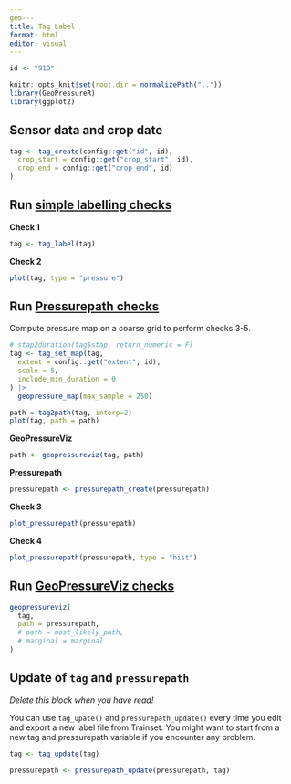 ```yaml
---
geo---
title: Tag Label
format: html
editor: visual
---
```


```r

id <- "91D"

knitr::opts_knit$set(root.dir = normalizePath(".."))
library(GeoPressureR)
library(ggplot2)
```

## Sensor data and crop date

```r
tag <- tag_create(config::get("id", id),
  crop_start = config::get("crop_start", id),
  crop_end = config::get("crop_end", id)
)
```

## Run [simple labelling checks](https://raphaelnussbaumer.com/GeoPressureManual/labelling-tracks.html#simple-checks)

**Check 1**

```r
tag <- tag_label(tag)
```

**Check 2**

```r
plot(tag, type = "pressure")
```

## Run [Pressurepath checks](https://raphaelnussbaumer.com/GeoPressureManual/labelling-tracks.html#pressurepath-checks)

Compute pressure map on a coarse grid to perform checks 3-5.

```r
# stap2duration(tag$stap, return_numeric = F)
tag <- tag_set_map(tag,
  extent = config::get("extent", id),
  scale = 5,
  include_min_duration = 0
) |>
  geopressure_map(max_sample = 250)
```

```r
path = tag2path(tag, interp=2)
plot(tag, path = path)
```

**GeoPressureViz**

```r
path <- geopressureviz(tag, path)
```

**Pressurepath**

```r
pressurepath <- pressurepath_create(pressurepath)
```

**Check 3**

```r
plot_pressurepath(pressurepath)
```

**Check 4**

```r
plot_pressurepath(pressurepath, type = "hist")
```

## Run [GeoPressureViz checks](https://raphaelnussbaumer.com/GeoPressureManual/labelling-tracks.html#geopressureviz-checks)

```r
geopressureviz(
  tag,
  path = pressurepath,
  # path = most_likely_path,
  # marginal = marginal
)
```

## Update of `tag` and `pressurepath`

::: callout-tip
*Delete this block when you have read!*

You can use `tag_upate()` and `pressurepath_update()` every time you edit and export a new label file from Trainset. You might want to start from a new tag and pressurepath variable if you encounter any problem.
:::

```r
tag <- tag_update(tag)
```

```r
pressurepath <- pressurepath_update(pressurepath, tag)
```
